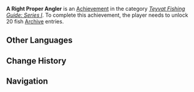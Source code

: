{{Achievement Infobox
|title        = 
|id           = 81140
|order id     = 1132
|category     = Teyvat Fishing Guide: Series I
|description  = Unlock 20 fish [[Archive]] entries.
|requirements = 
|primogems    = 10
|tracking     = 
|topic        = Fishing
}}
'''A Right Proper Angler''' is an [[Achievement]] in the category ''[[Teyvat Fishing Guide: Series I]]''. To complete this achievement, the player needs to unlock 20 fish [[Archive]] entries.
<!--
==Trivia==

==Video Guides==
{{EVT
|video1   = 
|caption1 = 
}}
-->
==Other Languages==
{{Other Languages
|en      = A Right Proper Angler
|zhs     = 正经的钓鱼学位
|zhs_rm  = Zhènjing de Diàoyú Xuéwèi
|zht     = 正經的釣魚學位
|zht_rm  = Zhènjing de Diàoyú Xuéwèi
|zh_tl   = A Proper Degree in Fishing
|ja      = まともな釣り学位
|ja_rm   = Matomo-na Tsuri Gakui
|ja_tl   = A Proper Degree in Fishing
|ko      = 정식 낚시 학위
|ko_rm   = Jeongsik Nakssi Hagwi
|ko_tl   = Official Fishing Degree
|es      = Biólogo marino
|es_tl   = Marine Biologist
|fr      = Les secrets de la biologie marine
|fr_tl   = The Secrets of Marine Biology
|ru      = Степень по рыболовству
|ru_tl   = 
|th      = ดีกรีของนักตกปลา
|th_rm   = 
|th_tl   = 
|vi      = Văn Bằng Câu Cá Chính Quy
|vi_tl   = 
|de      = Ein Diplom-Angler
|de_tl   = A Certified Angler
|id      = Sarjana Memancing
|id_tl   = Bachelor of Fishing
|pt      = Biólogo Marinho
|pt_tl   = Marine Biologist
}}

==Change History==
{{Change History|2.1}}
<!--
==References==
{{Reflist}}
-->
==Navigation==
{{Achievement Navbox|Teyvat Fishing Guide: Series I}}